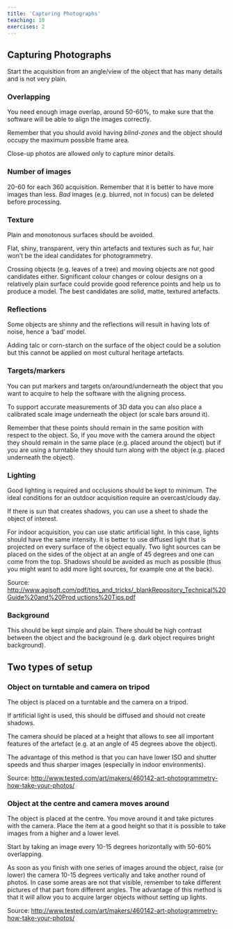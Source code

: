 ```yaml
---
title: 'Capturing Photographs'
teaching: 10
exercises: 2
---
```


## Capturing Photographs

Start the acquisition from an angle/view of 
the object that has many details and is not very plain.


### Overlapping
You need enough image overlap, around 50-60%, to 
make sure that the software will be able to 
align the images correctly. 

Remember that 
you should avoid having *blind-zones* and the 
object should occupy the maximum possible frame area. 

Close-up photos are allowed only to capture minor details.

### Number of images
20-60 for each 360 acquisition. 
Remember that it is better to have more images 
than less. 
*Bad* images (e.g. blurred, not in focus) can be 
deleted before processing.

### Texture
Plain and monotonous surfaces should be avoided. 

Flat, shiny, transparent, very thin artefacts 
and textures such as fur, hair won’t be the 
ideal candidates for photogrammetry. 

Crossing objects (e.g. leaves of a tree) and 
moving objects are not good candidates either. 
Significant colour changes or colour designs 
on a relatively plain surface could provide 
good reference points and help us to 
produce a model. 
The best candidates are solid, matte, textured artefacts.

### Reflections
Some objects are shinny and the 
reflections will result in having lots 
of noise, hence a ‘bad’ model. 

Adding talc or corn-starch on the 
surface of the object could be a solution 
but this cannot be applied on most 
cultural heritage artefacts.

### Targets/markers
You can put markers and targets 
on/around/underneath the object 
that you want to acquire to help the 
software with the aligning process. 

To support accurate measurements of 3D 
data you can also place a calibrated scale 
image underneath the object (or scale bars around it). 

Remember that these points should remain in 
the same position with respect to the object. 
So, if you move with the camera around the object 
they should remain in the same place 
(e.g. placed around the object) but if 
you are using a turntable they should turn 
along with the object (e.g. placed underneath the object).
 

### Lighting
Good lighting is required and occlusions 
should be kept to minimum. The ideal conditions 
for an outdoor acquisition require an 
overcast/cloudy day. 

If there is sun that creates shadows, 
you can use a sheet to shade the object of interest. 

For
indoor acquisition, you can use static artificial 
light. In this case, lights should have the same 
intensity. It is better to use diffused light 
that is projected on every surface of the object equally. Two light sources can be placed on the sides 
of the object at an angle of 45 degrees and one
can come from the top. Shadows should be avoided 
as much as possible (thus you might want to add 
more light sources, for example one at the back).


Source: [http://www.agisoft.com/pdf/tips_and_tricks/_blankRepository_Technical%20Guide%20and%20Prod uctions%20Tips.pdf]([http://www.agisoft.com/pdf/tips_and_tricks/_blankRepository_Technical%20Guide%20and%20Prod uctions%20Tips.pdf])

### Background
This should be kept simple and plain. 
There should be high contrast between the 
object and the background (e.g. dark object 
requires bright background).


## Two types of setup

### Object on turntable and camera on tripod
The object is placed on a turntable and the 
camera on a tripod. 

If artificial light is used, 
this should be diffused and should not create shadows. 

The camera should be placed at a height that 
allows to see all important features of the 
artefact (e.g. at an angle of 45 degrees above the object). 

The advantage of this method is that you can have 
lower ISO and shutter speeds and thus sharper images (especially in indoor environments).
 

Source: [http://www.tested.com/art/makers/460142-art-photogrammetry-how-take-your-photos/](http://www.tested.com/art/makers/460142-art-photogrammetry-how-take-your-photos/)
 
### Object at the centre and camera moves around

The object is placed at the centre. 
You move around it and take pictures with the camera. 
Place the item at a good height so that it is 
possible to take images from a higher and a lower level. 

Start by taking an image every 10-15 degrees 
horizontally with 50-60% overlapping. 

As soon as you finish with one series of images 
around the object, raise (or lower) the camera 
10-15 degrees vertically and take another round 
of photos. 
In case some areas are not that visible, 
remember to take different pictures of that 
part from different angles. The advantage of this 
method is that it will allow you to acquire larger 
objects without setting up lights.


Source: [http://www.tested.com/art/makers/460142-art-photogrammetry-how-take-your-photos/](http://www.tested.com/art/makers/460142-art-photogrammetry-how-take-your-photos/)



